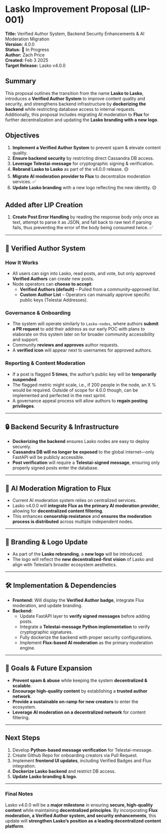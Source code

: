 # **Lasko Improvement Proposal (LIP-001)**

**Title:** Verified Author System, Backend Security Enhancements & AI Moderation Migration  
**Version:** 4.0.0  
**Status:** 🚧 In Progress   
**Author:** Zach Price  
**Created:** Feb 3 2025  
**Target Release:** Lasko v4.0.0

## **Summary**

This proposal outlines the transition from the name **Lasko to Lasko**, introduces a **Verified Author System** to improve content quality and security, and strengthens backend infrastructure by **dockerizing the backend** while restricting database access to internal requests. Additionally, this proposal includes migrating AI moderation to **Flux** for further decentralization and updating the **Lasko branding with a new logo**.

## **Objectives**

1. **Implement a Verified Author System** to prevent spam & elevate content quality.
2. **Ensure backend security** by restricting direct Cassandra DB access.
3. **Leverage Telestai-message** for cryptographic signing & verification.
4. **Rebrand Lasko to Lasko** as part of the v4.0.0 release. 🟡
5. **Migrate AI moderation provider to Flux** to decentralize moderation services. ✅
6. **Update Lasko branding** with a new logo reflecting the new identity. 🟡

## **Added after LIP Creation**

1. **Create Post Error Handling** by reading the response body only once as text, attempt to parse it as JSON, and fall back to raw text if parsing fails, thus preventing the error of the body being consumed twice. ✅

---

## **📌 Verified Author System**

### **How It Works**

- All users can sign into Lasko, read posts, and vote, but only approved **Verified Authors** can create new posts.
- Node operators can **choose to accept**:
    - **Verified Authors (default)** – Pulled from a community-approved list.
    - **Custom Author List** – Operators can manually approve specific public keys (Telestai Addresses).

### **Governance & Onboarding**

- The system will operate similarly to `Lasko-nodes`, where authors **submit a PR request** to add their address as our early POC with plans to elaborate on this system later on for broader community accessibility and support.
- Community **reviews and approves** author requests.
- A **verified icon** will appear next to usernames for approved authors.

### **Reporting & Content Moderation**

- If a post is flagged **5 times**, the author’s public key will be **temporarily suspended**.
- The flagged metric might scale, i.e., if 200 people in the node, an X % would be required. Outside of scope for 4.0.0 though, can be implemented and perfected in the next sprint.
- A governance appeal process will allow authors to **regain posting privileges**.

---

## **🔒 Backend Security & Infrastructure**

- **Dockerizing the backend** ensures Lasko nodes are easy to deploy securely.
- **Cassandra DB will no longer be exposed** to the global internet—only FastAPI will be publicly accessible.
- **Post verification** will require a **Telestai-signed message**, ensuring only properly signed posts enter the database.

---

## **🤖 AI Moderation Migration to Flux**

- Current AI moderation system relies on centralized services.
- Lasko v4.0.0 will **integrate Flux as the primary AI moderation provider**, allowing for **decentralized content filtering**.
- This enhances **censorship resistance** and **ensures the moderation process is distributed** across multiple independent nodes.

---

## **🎨 Branding & Logo Update**

- As part of the **Lasko rebranding**, a **new logo** will be introduced.
- The logo will reflect the **new decentralized-first vision** of Lasko and align with Telestai’s broader ecosystem aesthetics.

---

## **🛠 Implementation & Dependencies**

- **Frontend:** Will display the **Verified Author badge**, integrate Flux moderation, and update branding.
- **Backend:**
    - Update FastAPI layer to **verify signed messages** before adding posts.
    - Integrate a **Telestai-message Python implementation** to verify cryptographic signatures.
    - Fully dockerize the backend with proper security configurations.
    - Implement **Flux-based AI moderation** as the primary moderation engine.

---

## **🚀 Goals & Future Expansion**

- **Prevent spam & abuse** while keeping the system **decentralized & scalable**.
- **Encourage high-quality content** by establishing a **trusted author network**.
- **Provide a sustainable on-ramp for new creators** to enter the ecosystem.
- **Leverage AI moderation on a decentralized network** for content filtering.

---

## **Next Steps**

1. Develop **Python-based message verification** for Telestai-message.
2. Create Github Repo for onboarding creators via Pull Request.
3. Implement **frontend UI updates**, including Verified Badges and Flux integration.
4. **Dockerize Lasko backend** and restrict DB access.
5. **Update Lasko branding & logo**.

---

### **Final Notes**

Lasko v4.0.0 will be a **major milestone** in ensuring **secure, high-quality content** while maintaining **decentralized principles**. By incorporating **Flux moderation, a Verified Author system, and security enhancements**, this update will **strengthen Lasko’s position as a leading decentralized content platform**.